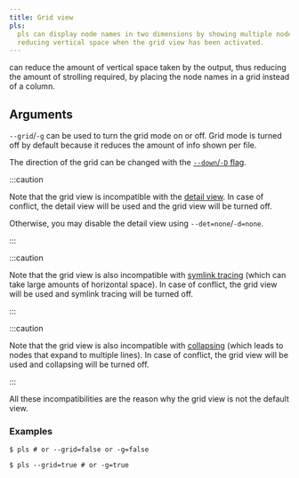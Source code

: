 ```yaml
---
title: Grid view
pls:
  pls can display node names in two dimensions by showing multiple nodes per row
  reducing vertical space when the grid view has been activated.
---
```



<Pls /> can reduce the amount of vertical space taken by the output, thus
reducing the amount of strolling required, by placing the node names in a grid
instead of a column.

## Arguments

`--grid`/`-g` can be used to turn the grid mode on or off. Grid mode is turned
off by default because it reduces the amount of info shown per file.

The direction of the grid can be changed with the
[`--down`/`-D` flag](/features/direction/).

:::caution

Note that the grid view is incompatible with the
[detail view](/features/detail_view/). In case of conflict, the detail view will
be used and the grid view will be turned off.

Otherwise, you may disable the detail view using `--det=none`/`-d=none`.

:::

:::caution

Note that the grid view is also incompatible with
[symlink tracing](/features/symlink/) (which can take large amounts of
horizontal space). In case of conflict, the grid view will be used and symlink
tracing will be turned off.

:::

:::caution

Note that the grid view is also incompatible with
[collapsing](/features/collapse/) (which leads to nodes that expand to multiple
lines). In case of conflict, the grid view will be used and collapsing will be
turned off.

:::

All these incompatibilities are the reason why the grid view is not the default
view.

### Examples

```console
$ pls # or --grid=false or -g=false
```

<GridViewOff />

```console
$ pls --grid=true # or -g=true
```

<GridViewOn />
